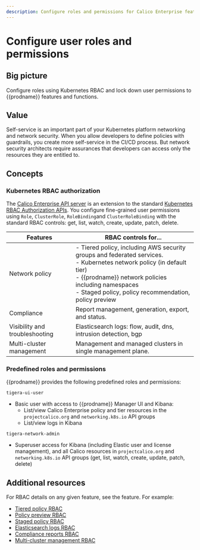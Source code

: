 ```yaml
---
description: Configure roles and permissions for Calico Enterprise features and functions.
---
```


# Configure user roles and permissions

## Big picture

Configure roles using Kubernetes RBAC and lock down user permissions to {{prodname}} features and functions.

## Value

Self-service is an important part of your Kubernetes platform networking and network security. When you allow developers to define policies with guardrails, you create more self-service in the CI/CD process. But network security architects require assurances that developers can access only the resources they are entitled to.

## Concepts

### Kubernetes RBAC authorization

The [Calico Enterprise API server](../../reference/installation/api.mdx#operator.tigera.io/v1.APIServer) is an extension to the standard [Kubernetes RBAC Authorization APIs](https://kubernetes.io/docs/reference/access-authn-authz/rbac/). You configure fine-grained user permissions using `Role`, `ClusterRole`, `RoleBinding`and `ClusterRoleBinding` with the standard RBAC controls: get, list, watch, create, update, patch, delete.

| Features                       | RBAC controls for...                                                                                                                                                                                                                            |
| ------------------------------ | ----------------------------------------------------------------------------------------------------------------------------------------------------------------------------------------------------------------------------------------------- |
| Network policy                 | - Tiered policy, including AWS security groups and federated services.<br />- Kubernetes network policy (in default tier)<br />- {{prodname}} network policies including namespaces<br />- Staged policy, policy recommendation, policy preview |
| Compliance                     | Report management, generation, export, and status.                                                                                                                                                                                              |
| Visibility and troubleshooting | Elasticsearch logs: flow, audit, dns, intrusion detection, bgp                                                                                                                                                                                  |
| Multi-cluster management       | Management and managed clusters in single management plane.                                                                                                                                                                                     |

### Predefined roles and permissions

{{prodname}} provides the following predefined roles and permissions:

`tigera-ui-user`

- Basic user with access to {{prodname}} Manager UI and Kibana:
  - List/view Calico Enterprise policy and tier resources in the `projectcalico.org` and `networking.k8s.io` API groups
  - List/view logs in Kibana

`tigera-network-admin`

- Superuser access for Kibana (including Elastic user and license management), and all Calico resources in `projectcalico.org` and `networking.k8s.io` API groups (get, list, watch, create, update, patch, delete)

## Additional resources

For RBAC details on any given feature, see the feature. For example:

- [Tiered policy RBAC](../../network-policy/policy-tiers/rbac-tiered-policies.mdx)
- [Policy preview RBAC](../../network-policy/policy-impact-preview.mdx)
- [Staged policy RBAC](../../network-policy/staged-network-policies.mdx)
- [Elasticsearch logs RBAC](../../visibility/elastic/rbac-elasticsearch.mdx)
- [Compliance reports RBAC](../../compliance/overview.mdx)
- [Multi-cluster management RBAC](../../multicluster/create-a-management-cluster.mdx)
